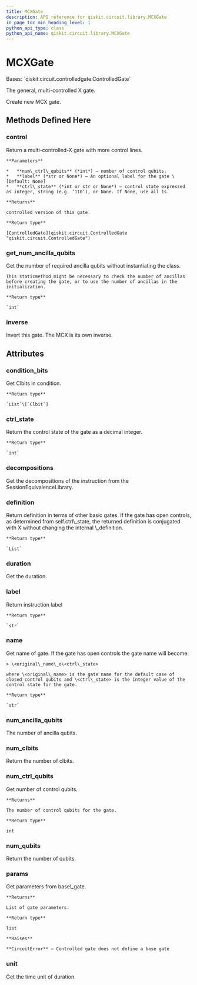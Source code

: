 ```yaml
---
title: MCXGate
description: API reference for qiskit.circuit.library.MCXGate
in_page_toc_min_heading_level: 1
python_api_type: class
python_api_name: qiskit.circuit.library.MCXGate
---
```


# MCXGate

<Class id="qiskit.circuit.library.MCXGate" isDedicatedPage={true} github="https://github.com/qiskit/qiskit/tree/stable/0.20/qiskit/circuit/library/standard_gates/x.py" signature="MCXGate(num_ctrl_qubits, label=None, ctrl_state=None, _name='mcx')">
  Bases: `qiskit.circuit.controlledgate.ControlledGate`

  The general, multi-controlled X gate.

  Create new MCX gate.

  ## Methods Defined Here

  ### control

  <Function id="qiskit.circuit.library.MCXGate.control" name="control" signature="MCXGate.control(num_ctrl_qubits=1, label=None, ctrl_state=None)">
    Return a multi-controlled-X gate with more control lines.

    **Parameters**

    *   **num\_ctrl\_qubits** (*int*) – number of control qubits.
    *   **label** (*str or None*) – An optional label for the gate \[Default: None]
    *   **ctrl\_state** (*int or str or None*) – control state expressed as integer, string (e.g. ‘110’), or None. If None, use all 1s.

    **Returns**

    controlled version of this gate.

    **Return type**

    [ControlledGate](qiskit.circuit.ControlledGate "qiskit.circuit.ControlledGate")
  </Function>

  ### get\_num\_ancilla\_qubits

  <Function id="qiskit.circuit.library.MCXGate.get_num_ancilla_qubits" name="get_num_ancilla_qubits" signature="static MCXGate.get_num_ancilla_qubits(num_ctrl_qubits, mode='noancilla')">
    Get the number of required ancilla qubits without instantiating the class.

    This staticmethod might be necessary to check the number of ancillas before creating the gate, or to use the number of ancillas in the initialization.

    **Return type**

    `int`
  </Function>

  ### inverse

  <Function id="qiskit.circuit.library.MCXGate.inverse" name="inverse" signature="MCXGate.inverse()">
    Invert this gate. The MCX is its own inverse.
  </Function>

  ## Attributes

  ### condition\_bits

  <Attribute id="qiskit.circuit.library.MCXGate.condition_bits" name="condition_bits">
    Get Clbits in condition.

    **Return type**

    `List`\[`Clbit`]
  </Attribute>

  ### ctrl\_state

  <Attribute id="qiskit.circuit.library.MCXGate.ctrl_state" name="ctrl_state">
    Return the control state of the gate as a decimal integer.

    **Return type**

    `int`
  </Attribute>

  ### decompositions

  <Attribute id="qiskit.circuit.library.MCXGate.decompositions" name="decompositions">
    Get the decompositions of the instruction from the SessionEquivalenceLibrary.
  </Attribute>

  ### definition

  <Attribute id="qiskit.circuit.library.MCXGate.definition" name="definition">
    Return definition in terms of other basic gates. If the gate has open controls, as determined from self.ctrl\_state, the returned definition is conjugated with X without changing the internal \_definition.

    **Return type**

    `List`
  </Attribute>

  ### duration

  <Attribute id="qiskit.circuit.library.MCXGate.duration" name="duration">
    Get the duration.
  </Attribute>

  ### label

  <Attribute id="qiskit.circuit.library.MCXGate.label" name="label">
    Return instruction label

    **Return type**

    `str`
  </Attribute>

  ### name

  <Attribute id="qiskit.circuit.library.MCXGate.name" name="name">
    Get name of gate. If the gate has open controls the gate name will become:

    > \<original\_name\_o\<ctrl\_state>

    where \<original\_name> is the gate name for the default case of closed control qubits and \<ctrl\_state> is the integer value of the control state for the gate.

    **Return type**

    `str`
  </Attribute>

  ### num\_ancilla\_qubits

  <Attribute id="qiskit.circuit.library.MCXGate.num_ancilla_qubits" name="num_ancilla_qubits">
    The number of ancilla qubits.
  </Attribute>

  ### num\_clbits

  <Attribute id="qiskit.circuit.library.MCXGate.num_clbits" name="num_clbits">
    Return the number of clbits.
  </Attribute>

  ### num\_ctrl\_qubits

  <Attribute id="qiskit.circuit.library.MCXGate.num_ctrl_qubits" name="num_ctrl_qubits">
    Get number of control qubits.

    **Returns**

    The number of control qubits for the gate.

    **Return type**

    int
  </Attribute>

  ### num\_qubits

  <Attribute id="qiskit.circuit.library.MCXGate.num_qubits" name="num_qubits">
    Return the number of qubits.
  </Attribute>

  ### params

  <Attribute id="qiskit.circuit.library.MCXGate.params" name="params">
    Get parameters from base\_gate.

    **Returns**

    List of gate parameters.

    **Return type**

    list

    **Raises**

    **CircuitError** – Controlled gate does not define a base gate
  </Attribute>

  ### unit

  <Attribute id="qiskit.circuit.library.MCXGate.unit" name="unit">
    Get the time unit of duration.
  </Attribute>
</Class>

